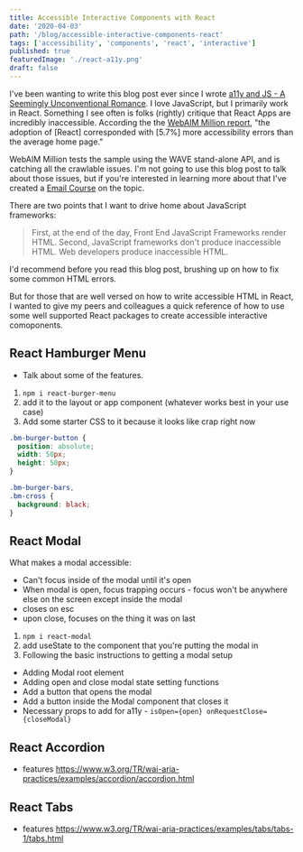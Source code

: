 ```yaml
---
title: Accessible Interactive Components with React
date: '2020-04-03'
path: '/blog/accessible-interactive-components-react'
tags: ['accessibility', 'components', 'react', 'interactive']
published: true
featuredImage: './react-a11y.png'
draft: false
---
```


I've been wanting to write this blog post ever since I wrote [a11y and JS - A Seemingly Unconventional Romance](./blog/a11y-js-seemingly-unconventional-romance). I love JavaScript, but I primarily work in React. Something I see often is folks (rightly) critique that React Apps are incredibly inaccessible. According the the [WebAIM Million report](https://webaim.org/projects/million/#frameworks), "the adoption of [React] corresponded with [5.7%] more accessibility errors than the average home page."

WebAIM Million tests the sample using the WAVE stand-alone API, and is catching all the crawlable issues. I'm not going to use this blog post to talk about those issues, but if you're interested in learning more about that I've created a [Email Course](https://a11y-with-lindsey.ck.page/b4e437f629) on the topic.

There are two points that I want to drive home about JavaScript frameworks:

> First, at the end of the day, Front End JavaScript Frameworks render HTML. Second, JavaScript frameworks don't produce inaccessible HTML. Web developers produce inaccessible HTML.

I'd recommend before you read this blog post, brushing up on how to fix some common HTML errors.

But for those that are well versed on how to write accessible HTML in React, I wanted to give my peers and colleagues a quick reference of how to use some well supported React packages to create accessible interactive comoponents.

## React Hamburger Menu

- Talk about some of the features.

1. `npm i react-burger-menu`
2. add it to the layout or app component (whatever works best in your use case)
3. Add some starter CSS to it because it looks like crap right now

```css
.bm-burger-button {
  position: absolute;
  width: 50px;
  height: 50px;
}

.bm-burger-bars,
.bm-cross {
  background: black;
}
```

## React Modal

What makes a modal accessible:

- Can't focus inside of the modal until it's open
- When modal is open, focus trapping occurs - focus won't be anywhere else on the screen except inside the modal
- closes on esc
- upon close, focuses on the thing it was on last

1. `npm i react-modal`
2. add useState to the component that you're putting the modal in
3. Following the basic instructions to getting a modal setup

- Adding Modal root element
- Adding open and close modal state setting functions
- Add a button that opens the modal
- Add a button inside the Modal component that closes it
- Necessary props to add for a11y - `isOpen={open} onRequestClose={closeModal}`

## React Accordion

- features
  https://www.w3.org/TR/wai-aria-practices/examples/accordion/accordion.html

## React Tabs

- features https://www.w3.org/TR/wai-aria-practices/examples/tabs/tabs-1/tabs.html
